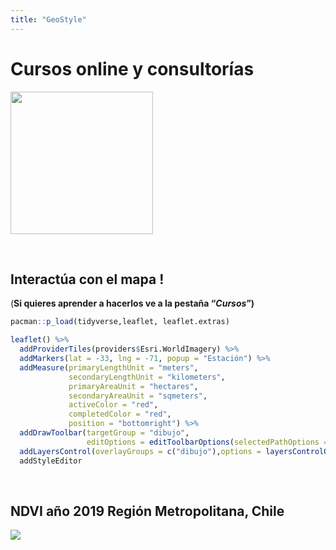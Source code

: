 ```yaml
---
title: "GeoStyle"
---
```



# **Cursos online y consultorías**

![](images/logo_GS2.png){width="228"}

\

## **Interactúa con el mapa !** 

(**Si quieres aprender a hacerlos ve a la pestaña "*Cursos*")**\

```r
pacman::p_load(tidyverse,leaflet, leaflet.extras)

leaflet() %>% 
  addProviderTiles(providers$Esri.WorldImagery) %>% 
  addMarkers(lat = -33, lng = -71, popup = "Estación") %>% 
  addMeasure(primaryLengthUnit = "meters",
             secondaryLengthUnit = "kilometers",
             primaryAreaUnit = "hectares",
             secondaryAreaUnit = "sqmeters",
             activeColor = "red",
             completedColor = "red",
             position = "bottomright") %>% 
  addDrawToolbar(targetGroup = "dibujo",
                 editOptions = editToolbarOptions(selectedPathOptions = selectedPathOptions())) %>%
  addLayersControl(overlayGroups = c("dibujo"),options = layersControlOptions(collapsed = FALSE)) %>%
  addStyleEditor

```

\

## NDVI año 2019 Región Metropolitana, Chile

![](images/ndvi_rm.gif)
